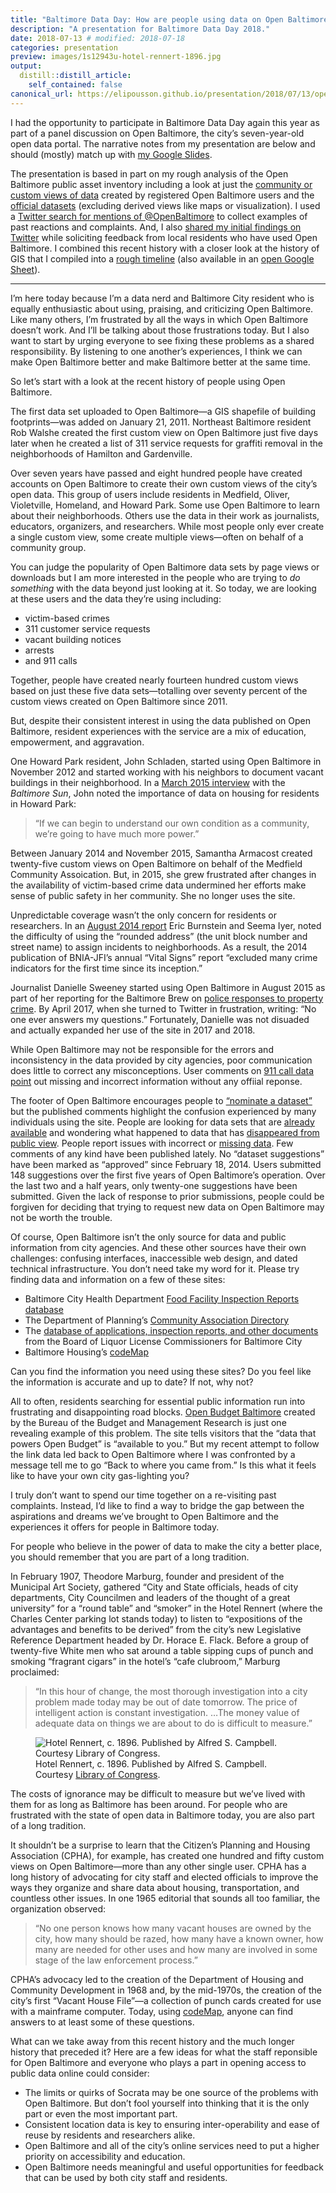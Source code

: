 ```yaml
---
title: "Baltimore Data Day: How are people using data on Open Baltimore?"
description: "A presentation for Baltimore Data Day 2018."
date: 2018-07-13 # modified: 2018-07-18
categories: presentation
preview: images/1s12943u-hotel-rennert-1896.jpg
output:
  distill::distill_article:
    self_contained: false
canonical_url: https://elipousson.github.io/presentation/2018/07/13/open-baltimore/
---
```


I had the opportunity to participate in Baltimore Data Day again this year as part of a panel discussion on Open Baltimore, the city's seven-year-old open data portal. The narrative notes from my presentation are below and should (mostly) match up with [my Google Slides](https://docs.google.com/presentation/d/18acVed8lYoFREfHrJ7SZKwD4onk4gYYeRXgIhyjo0xI/edit?usp=sharing).

The presentation is based in part on my rough analysis of the Open Baltimore public asset inventory including a look at just the [community or custom views of data](https://docs.google.com/spreadsheets/d/1lyEHlaM-9hPfp38h8K_IMuK7kG9OD9_T9wfTuwXkAZ8/edit?usp=sharing) created by registered Open Baltimore users and the [official datasets](https://docs.google.com/spreadsheets/d/1URIuecV0SMCQN0NAkzZjH6O89qaZ4c3JL6yNh5aj7nk/edit?usp=sharing) (excluding derived views like maps or visualization). I used a [Twitter search for mentions of \@OpenBaltimore](https://twitter.com/search?f=tweets&vertical=default&q=%40OpenBaltimore&src=typd) to collect examples of past reactions and complaints. And, I also [shared my initial findings on Twitter](https://twitter.com/elipousson/status/1014888840388104192) while soliciting feedback from local residents who have used Open Baltimore. I combined this recent history with a closer look at the history of GIS that I compiled into a [rough timeline](https://cdn.knightlab.com/libs/timeline3/latest/embed/index.html?source=1pflqm9xKafOmsGlSVyL4ORdr1A65v0EnTTChMid8TQM&font=Default&lang=en&initial_zoom=2&height=650) (also available in an [open Google Sheet](https://docs.google.com/spreadsheets/d/1pflqm9xKafOmsGlSVyL4ORdr1A65v0EnTTChMid8TQM/edit#gid=0)).

---


I'm here today because I'm a data nerd and Baltimore City resident who is equally enthusiastic about using, praising, and criticizing Open Baltimore. Like many others, I'm frustrated by all the ways in which Open Baltimore doesn't work. And I'll be talking about those frustrations today. But I also want to start by urging everyone to see fixing these problems as a shared responsibility. By listening to one another's experiences, I think we can make Open Baltimore better and make Baltimore better at the same time.

So let's start with a look at the recent history of people using Open Baltimore.

The first data set uploaded to Open Baltimore—a GIS shapefile of building footprints—was added on January 21, 2011. Northeast Baltimore resident Rob Walshe created the first custom view on Open Baltimore just five days later when he created a list of 311 service requests for graffiti removal in the neighborhoods of Hamilton and Gardenville.

Over seven years have passed and eight hundred people have created accounts on Open Baltimore to create their own custom views of the city's open data. This group of users include residents in Medfield, Oliver, Violetville, Homeland, and Howard Park. Some use Open Baltimore to learn about their neighborhoods. Others use the data in their work as journalists, educators, organizers, and researchers. While most people only ever create a single custom view, some create multiple views—often on behalf of a community group.

You can judge the popularity of Open Baltimore data sets by page views or downloads but I am more interested in the people who are trying to *do something* with the data beyond just looking at it. So today, we are looking at these users and the data they're using including:

- victim-based crimes
- 311 customer service requests
- vacant building notices
- arrests
- and 911 calls

Together, people have created nearly fourteen hundred custom views based on just these five data sets—totalling over seventy percent of the custom views created on Open Baltimore since 2011.

But, despite their consistent interest in using the data published on Open Baltimore, resident experiences with the service are a mix of education, empowerment, and aggravation.

One Howard Park resident, John Schladen, started using Open Baltimore in November 2012 and started working with his neighbors to document vacant buildings in their neighborhood. In a [March 2015 interview](http://darkroom.baltimoresun.com/2015/03/howard-park-exploring-baltimores-neighborhoods/#1) with the *Baltimore Sun*, John noted the importance of data on housing for residents in Howard Park:

>“If we can begin to understand our own condition as a community, we’re going to have much more power.”

Between January 2014 and November 2015, Samantha Armacost created twenty-five custom views on Open Baltimore on behalf of the Medfield Community Assoication. But, in 2015, she grew frustrated after changes in the availability of victim-based crime data undermined her efforts make sense of public safety in her community. She no longer uses the site.

Unpredictable coverage wasn't the only concern for residents or researchers. In an [August 2014 report](https://www.urban.org/sites/default/files/publication/22921/413219-Partner-s-Perspective-NNIP-and-Open-Data-in-Baltimore.PDF) Eric Burnstein and Seema Iyer, noted the difficulty of using the “rounded address” (the unit block number and street name) to assign incidents to neighborhoods. As a result, the 2014 publication of BNIA-JFI’s annual "Vital Signs" report "excluded many crime indicators for the first time since its inception."

Journalist Danielle Sweeney started using Open Baltimore in August 2015 as part of her reporting for the Baltimore Brew on [police responses to property crime](https://baltimorebrew.com/2015/08/26/a-burglar-in-your-bedroom-a-mugger-with-a-gun/). By April 2017, when she turned to Twitter in frustration, writing: "No one ever answers my questions." Fortunately, Danielle was not disuaded and actually expanded her use of the site in 2017 and 2018.

While Open Baltimore may not be responsible for the errors and inconsistency in the data provided by city agencies, poor communication does little to correct any misconceptions. User comments on [911 call data point](https://data.baltimorecity.gov/Public-Safety/911-Police-Calls-for-Service/xviu-ezkt/data) out missing and incorrect information without any offiial reponse.

The footer of Open Baltimore encourages people to ["nominate a dataset"](https://data.baltimorecity.gov/nominate) but the published comments highlight the confusion experienced by many individuals using the site. People are looking for data sets that are [already available](https://data.baltimorecity.gov/nominate/6302) and wondering what happened to data that has [disappeared from public view](https://data.baltimorecity.gov/nominate/6609). People report issues with incorrect or [missing data](https://data.baltimorecity.gov/nominate/3458). Few comments of any kind have been published lately. No "dataset suggestions" have been marked as "approved" since February 18, 2014. Users submitted 148 suggestions over the first five years of Open Baltimore's operation. Over the last two and a half years, only twenty-one suggestions have been submitted. Given the lack of response to prior submissions, people could be forgiven for deciding that trying to request new data on Open Baltimore may not be worth the trouble.

Of course, Open Baltimore isn't the only source for data and public information from city agencies. And these other sources have their own challenges: confusing interfaces, inaccessible web design, and dated technical infrastructure. You don't need take my word for it. Please try finding data and information on a few of these sites:

- Baltimore City Health Department [Food Facility Inspection Reports database](http://baltimore.foodinspectionreports.com)
- The Department of Planning's [Community Association Directory](https://planning.baltimorecity.gov/maps-data/online-community-association-directory)
- The [database of applications, inspection reports, and other documents](https://bllcrecords.baltimorecity.gov) from the Board of Liquor License Commissioners for Baltimore City
- Baltimore Housing's [codeMap](http://cels.baltimorehousing.org/codemap/codeMap.html)

Can you find the information you need using these sites? Do you feel like the information is accurate and up to date? If not, why not? <!-- Add a mention for Councilman Brandon Scott's role in getting the health department and 911 data up online. -->

All to often, residents searching for essential public information run into frustrating and disappointing road blocks. [Open Budget Baltimore](http://openbudget.baltimorecity.gov/) created by the Bureau of the Budget and Management Research is just one revealing example of this problem. The site tells visitors that the "data that powers Open Budget" is  "available to you." But my recent attempt to follow the link data led back to Open Baltimore where I was confronted by a message tell me to go "Back to where you came from." Is this what it feels like to have your own city gas-lighting you?

I truly don't want to spend our time together on a re-visiting past complaints. Instead, I'd like to find a way to bridge the gap between the aspirations and dreams we've brought to Open Baltimore and the experiences it offers for people in Baltimore today.

For people who believe in the power of data to make the city a better place, you should remember that you are part of a long tradition.

In February 1907, Theodore Marburg, founder and president of the Municipal Art Society, gathered "City and State officials, heads of city departments, City Councilmen and leaders of the thought of a great university" for a "round table" and "smoker" in the Hotel Rennert (where the Charles Center parking lot stands today) to listen to "expositions of the advantages and benefits to be derived" from the city's new Legislative Reference Department headed by Dr. Horace E. Flack. Before a group of twenty-five White men who sat around a table sipping cups of punch and smoking "fragrant cigars" in the hotel's "cafe clubroom," Marburg proclaimed:

> "In this hour of change, the most thorough investigation into a city problem made today may be out of date tomorrow. The price of intelligent action is constant investigation. ...The money value of adequate data on things we are about to do is difficult to measure."

![Hotel Rennert, c. 1896. Published by Alfred S. Campbell. Courtesy [Library of Congress](http://www.loc.gov/pictures/item/2005680842/).](images/1s12943u-hotel-rennert-1896.jpg)

The costs of ignorance may be difficult to measure but we've lived with them for as long as Baltimore has been around. For people who are frustrated with the state of open data in Baltimore today, you are also part of a long tradition.

It shouldn't be a surprise to learn that the Citizen's Planning and Housing Association (CPHA), for example, has created one hundred and fifty custom views on Open Baltimore—more than any other single user. CPHA has a long history of advocating for city staff and elected officials to improve the ways they organize and share data about housing, transportation, and countless other issues. In one 1965 editorial that sounds all too familiar, the organization observed:

>“No one person knows how many vacant houses are owned by the city, how many should be razed, how many have a known owner, how many are needed for other uses and how many are involved in some stage of the law enforcement process.”

CPHA's advocacy led to the creation of the Department of Housing and Community Development in 1968 and, by the mid-1970s, the creation of the city's first "Vacant House File"—a collection of punch cards created for use with a mainframe computer. Today, using [codeMap](http://cels.baltimorehousing.org/codemap/codeMap.html), anyone can find answers to at least some of these questions.

What can we take away from this recent history and the much longer history that preceded it? Here are a few ideas for what the staff reponsible for Open Baltimore and everyone who plays a part in opening access to public data online could consider:

- The limits or quirks of Socrata may be one source of the problems with Open Baltimore. But don't fool yourself into thinking that it is the only part or even the most important part.
- Consistent location data is key to ensuring inter-operability and ease of reuse by residents and researchers alike.
- Open Baltimore and all of the city's online services need to put a higher priority on accessibility and education.
- Open Baltimore needs meaningful and useful opportunities for feedback that can be used by both city staff and residents.
